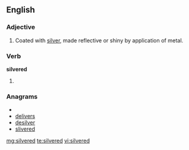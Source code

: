 ==English==

===Adjective===
{{en-adj}}

# Coated with [[silver]], made reflective or shiny by application of metal.

===Verb===
'''silvered'''

# {{past of|[[silver]]}}

===Anagrams===
* {{alphagram|deeilrsv}}
* [[delivers#English|delivers]]
* [[desilver#English|desilver]]
* [[slivered#English|slivered]]

[[mg:silvered]]
[[te:silvered]]
[[vi:silvered]]